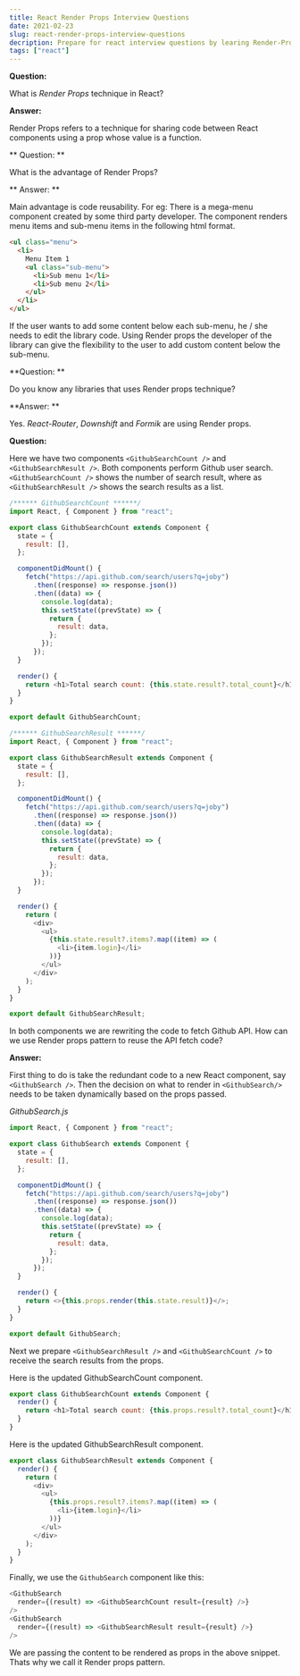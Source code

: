 ```yaml
---
title: React Render Props Interview Questions
date: 2021-02-23
slug: react-render-props-interview-questions
decription: Prepare for react interview questions by learing Render-Props pattern, its advantage and ensure code reusability.
tags: ["react"]
---
```



**Question:**

What is _Render Props_ technique in React?

**Answer:**

Render Props refers to a technique for sharing code between React components using a prop whose value is a function.

<Divider />

** Question: **

What is the advantage of Render Props?

** Answer: **

Main advantage is code reusability. For eg: There is a mega-menu component created by some third party developer. The component renders menu items and sub-menu items in the following html format.

```html
<ul class="menu">
  <li>
    Menu Item 1
    <ul class="sub-menu">
      <li>Sub menu 1</li>
      <li>Sub menu 2</li>
    </ul>
  </li>
</ul>
```

If the user wants to add some content below each sub-menu, he / she needs to edit the library code. Using Render props the developer of the library can give the flexibility to the user to add custom content below the sub-menu.

<Divider />

**Question: **

Do you know any libraries that uses Render props technique?

**Answer: **

Yes. _React-Router_, _Downshift_ and _Formik_ are using Render props.

<Divider />

**Question:**

Here we have two components `<GithubSearchCount />` and `<GithubSearchResult />`. Both components perform Github user search. `<GithubSearchCount />` shows the number of search result, where as `<GithubSearchResult />` shows the search results as a list.

```javascript
/****** GithubSearchCount ******/
import React, { Component } from "react";

export class GithubSearchCount extends Component {
  state = {
    result: [],
  };

  componentDidMount() {
    fetch("https://api.github.com/search/users?q=joby")
      .then((response) => response.json())
      .then((data) => {
        console.log(data);
        this.setState((prevState) => {
          return {
            result: data,
          };
        });
      });
  }

  render() {
    return <h1>Total search count: {this.state.result?.total_count}</h1>;
  }
}

export default GithubSearchCount;
```

```javascript
/****** GithubSearchResult ******/
import React, { Component } from "react";

export class GithubSearchResult extends Component {
  state = {
    result: [],
  };

  componentDidMount() {
    fetch("https://api.github.com/search/users?q=joby")
      .then((response) => response.json())
      .then((data) => {
        console.log(data);
        this.setState((prevState) => {
          return {
            result: data,
          };
        });
      });
  }

  render() {
    return (
      <div>
        <ul>
          {this.state.result?.items?.map((item) => (
            <li>{item.login}</li>
          ))}
        </ul>
      </div>
    );
  }
}

export default GithubSearchResult;
```

In both components we are rewriting the code to fetch Github API. How can we use Render props pattern to reuse the API fetch code?

**Answer:**

First thing to do is take the redundant code to a new React component, say `<GithubSearch />`. Then the decision on what to render in `<GithubSearch/>` needs to be taken dynamically based on the props passed.

_GithubSearch.js_

```javascript
import React, { Component } from "react";

export class GithubSearch extends Component {
  state = {
    result: [],
  };

  componentDidMount() {
    fetch("https://api.github.com/search/users?q=joby")
      .then((response) => response.json())
      .then((data) => {
        console.log(data);
        this.setState((prevState) => {
          return {
            result: data,
          };
        });
      });
  }

  render() {
    return <>{this.props.render(this.state.result)}</>;
  }
}

export default GithubSearch;
```

Next we prepare `<GithubSearchResult />` and `<GithubSearchCount />` to receive the search results from the props.

Here is the updated GithubSearchCount component.

```javascript
export class GithubSearchCount extends Component {
  render() {
    return <h1>Total search count: {this.props.result?.total_count}</h1>;
  }
}
```

Here is the updated GithubSearchResult component.

```javascript
export class GithubSearchResult extends Component {
  render() {
    return (
      <div>
        <ul>
          {this.props.result?.items?.map((item) => (
            <li>{item.login}</li>
          ))}
        </ul>
      </div>
    );
  }
}
```

Finally, we use the `GithubSearch` component like this:

```javascript
<GithubSearch
  render={(result) => <GithubSearchCount result={result} />}
/>
<GithubSearch
  render={(result) => <GithubSearchResult result={result} />}
/>
```

We are passing the content to be rendered as props in the above snippet. Thats why we call it Render props pattern.
